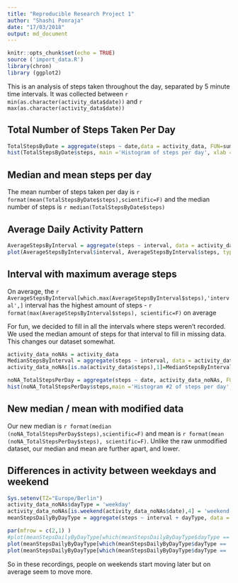 ```yaml
---
title: "Reproducible Research Project 1"
author: "Shashi Ponraja"
date: "17/03/2018"
output: md_document
---
```


```r
knitr::opts_chunk$set(echo = TRUE)
source ('import_data.R')
library(chron)
library (ggplot2)

```


This is an analysis of steps taken throughout the day, separated by 5 minute time intervals. It was collected between `r min(as.character(activity_data$date))` and `r max(as.character(activity_data$date))`


## Total Number of Steps Taken Per Day


```r
TotalStepsByDate = aggregate(steps ~ date,data = activity_data, FUN=sum)
hist(TotalStepsByDate$steps, main ='Histogram of steps per day', xlab = 'Steps per day')

```



## Median and mean steps per day

The mean number of steps taken per day is `r format(mean(TotalStepsByDate$steps),scientific=F)` and the median number of steps is `r median(TotalStepsByDate$steps)`

## Average Daily Activity Pattern

```r
AverageStepsByInterval = aggregate(steps ~ interval, data = activity_data, FUN = mean)
plot(AverageStepsByInterval$interval, AverageStepsByInterval$steps, type="l", xlab = '24hour time', ylab = 'steps taken', main = 'Average steps taken during the day')
```

## Interval with maximum average steps
On average, the `r AverageStepsByInterval[which.max(AverageStepsByInterval$steps),'interval',]` interval has the highest amount of steps - `r format(max(AverageStepsByInterval$steps), scientific=F)` on average


For fun, we decided to fill in all the intervals where steps weren't recorded. We used the median amount of steps for that interval to fill in missing data. This changes our dataset somewhat.


```r
activity_data_noNAs = activity_data
MedianStepsByInterval = aggregate(steps ~ interval, data = activity_data, FUN = median)
activity_data_noNAs[is.na(activity_data$steps),1]=MedianStepsByInterval[which(MedianStepsByInterval$'interval' == activity_data[is.na(activity_data$steps),3]),2]

noNA_TotalStepsPerDay = aggregate(steps ~ date, activity_data_noNAs, FUN = sum)
hist(noNA_TotalStepsPerDay$steps,main ='Histogram #2 of steps per day', xlab = 'Steps per day')


```

## New median / mean with modified data
Our new median is `r format(median (noNA_TotalStepsPerDay$steps),scientific=F)` and mean is `r format(mean (noNA_TotalStepsPerDay$steps), scientific=F)`. Unlike the raw unmodified dataset, our median and mean are further apart, and lower. 

## Differences in activity between weekdays and weekend


```r
Sys.setenv(TZ="Europe/Berlin")
activity_data_noNAs$dayType = 'weekday'
activity_data_noNAs[is.weekend(activity_data_noNAs$date),4] = 'weekend'
meanStepsDailyByDayType = aggregate(steps ~ interval + dayType, data = activity_data_noNAs,FUN=mean)

par(mfrow = c(2,1) )
#plot(meanStepsDailyByDayType[which(meanStepsDailyByDayType$dayType == 'weekday'),], )
plot(meanStepsDailyByDayType[which(meanStepsDailyByDayType$dayType == 'weekday'),]$interval, meanStepsDailyByDayType[which(meanStepsDailyByDayType$dayType == 'weekday'),]$steps, type="l", xlab = '24hour time', ylab = 'steps taken', main = 'Average steps taken during a weekday')
plot(meanStepsDailyByDayType[which(meanStepsDailyByDayType$dayType == 'weekend'),]$interval, meanStepsDailyByDayType[which(meanStepsDailyByDayType$dayType == 'weekend'),]$steps, type="l", xlab = '24hour time', ylab = 'steps taken', main = 'Average steps taken during a weekend')
```



So in these recordings, people on weekends start moving later but on average seem to move more.

